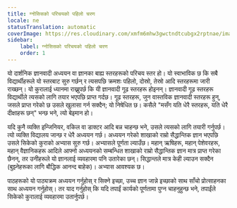 ```yaml
---
title: ग्नोसिसको परिचयको पहिलो चरण
locale: ne
statusTranslation: automatic
coverImage: https://res.cloudinary.com/xmfm6mhw3gwctndtcubgx2rptnae/image/upload/v1741354450/small_cover_introduccion_a_la_gnosis_57a3fc8d72.webp
sidebar:
    label: ग्नोसिसको परिचयको पहिलो चरण
    order: 1
---
```

यो दार्शनिक ज्ञानवादी अध्ययन वा ज्ञानका बाह्य स्तरहरूको परिचय स्तर हो। यो स्वाभाविक छ कि सबै विद्यार्थीहरूले यो स्तरबाट सुरु गर्छन् र त्यसपछि क्रमशः पहिलो, दोस्रो, तेस्रो आदि स्तरहरूमा जारी राख्छन्। यो कुरालाई ध्यानमा राख्नुपर्छ कि यी ज्ञानवादी गूढ स्तरहरू होइनन्। ज्ञानवादी गूढ स्तरहरू विद्यार्थीले त्यसको लागि तयार भएपछि प्राप्त गर्दछ। गूढ स्तरहरू, जुन वास्तविक ज्ञानवादी स्तरहरू हुन्, जसले प्राप्त गरेको छ उसले खुलासा गर्न सक्दैन; यो निषेधित छ। कसैले "मसँग यति धेरै स्तरहरू, यति धेरै दीक्षाहरू छन्" भन्छ भने, त्यो बेइमान हो।

यदि कुनै व्यक्ति इन्जिनियर, वकिल वा डाक्टर आदि बन्न चाहन्छ भने, उसले त्यसको लागि तयारी गर्नुपर्छ। त्यो व्यक्ति विद्यालय जान्छ र धेरै अध्ययन गर्छ। अध्ययन गरेको शाखाको राम्रो सैद्धान्तिक ज्ञान भएपछि उसले सिकेको कुराको अभ्यास सुरु गर्छ। अभ्यासले पूर्णता ल्याउँछ। महान् ऋषिहरू, महान् पेशेवरहरू, महान् वैज्ञानिकहरू आदिले आफ्नो अध्ययनको सम्बन्धित शाखाको राम्रो सैद्धान्तिक ज्ञान मात्र प्राप्त गरेका छैनन्, तर उनीहरूले यो ज्ञानलाई व्यवहारमा पनि उतारेका छन्। सिद्धान्तले मात्र केही ल्याउन सक्दैन (बुझ्नेहरूका लागि बौद्धिक आनन्द बाहेक)। अभ्यास आवश्यक छ।

पाठहरूको यो पाठ्यक्रम अध्ययन गर्नुहोस् र सिक्ने इच्छा, उच्च ज्ञान जान्ने इच्छाको साथ साँचो प्रोत्साहनका साथ अध्ययन गर्नुहोस्। तर याद गर्नुहोस् कि यदि तपाईं कार्यको पूर्णतामा पुग्न चाहनुहुन्छ भने, तपाईंले सिकेको कुरालाई व्यवहारमा उतार्नुपर्छ।

